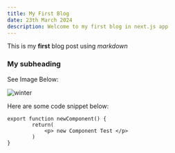 ---
title: My First Blog
date: 23th March 2024
description: Welcome to my first blog in next.js app
---

This is my **first** blog post using _markdown_

### My subheading

See Image Below:

![winter](/public/img/winter.JPG)

Here are some code snippet below:

```
export function newComponent() {
        return(
            <p> new Component Test </p>
        )
}
```
